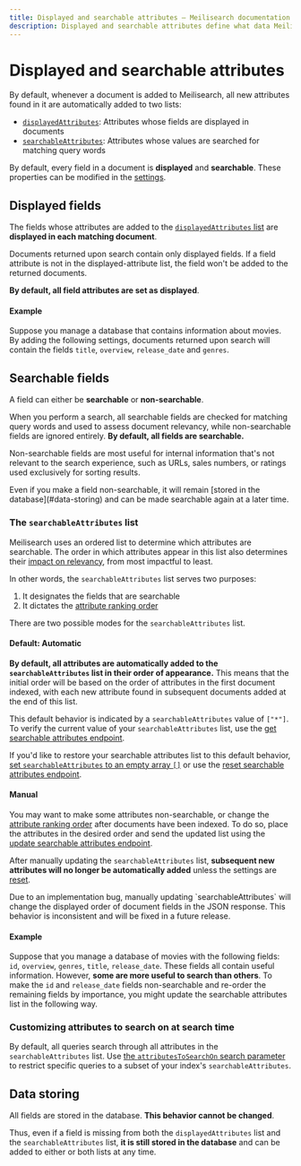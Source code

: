 ```yaml
---
title: Displayed and searchable attributes — Meilisearch documentation
description: Displayed and searchable attributes define what data Meilisearch returns after a successful query and which fields Meilisearch takes in account when searching. Knowing how to configure them can help improve your application's performance.
---
```


# Displayed and searchable attributes

By default, whenever a document is added to Meilisearch, all new attributes found in it are automatically added to two lists:

- [`displayedAttributes`](/learn/relevancy/displayed_searchable_attributes#displayed-fields): Attributes whose fields are displayed in documents
- [`searchableAttributes`](/learn/relevancy/displayed_searchable_attributes#the-searchableattributes-list): Attributes whose values are searched for matching query words

By default, every field in a document is **displayed** and **searchable**. These properties can be modified in the [settings](/reference/api/settings).

## Displayed fields

The fields whose attributes are added to the [`displayedAttributes` list](/reference/api/settings#displayed-attributes) are **displayed in each matching document**.

Documents returned upon search contain only displayed fields. If a field attribute is not in the displayed-attribute list, the field won't be added to the returned documents.

**By default, all field attributes are set as displayed**.

#### Example

Suppose you manage a database that contains information about movies. By adding the following settings, documents returned upon search will contain the fields `title`, `overview`, `release_date` and `genres`.

<CodeSamples id="field_properties_guide_displayed_1" />

## Searchable fields

A field can either be **searchable** or **non-searchable**.

When you perform a search, all searchable fields are checked for matching query words and used to assess document relevancy, while non-searchable fields are ignored entirely. **By default, all fields are searchable.**

Non-searchable fields are most useful for internal information that's not relevant to the search experience, such as URLs, sales numbers, or ratings used exclusively for sorting results.

<Capsule intent="tip">
Even if you make a field non-searchable, it will remain [stored in the database](#data-storing) and can be made searchable again at a later time.
</Capsule>

### The `searchableAttributes` list

Meilisearch uses an ordered list to determine which attributes are searchable. The order in which attributes appear in this list also determines their [impact on relevancy](/learn/relevancy/attribute_ranking_order), from most impactful to least.

In other words, the `searchableAttributes` list serves two purposes:

1. It designates the fields that are searchable
2. It dictates the [attribute ranking order](/learn/relevancy/attribute_ranking_order)

There are two possible modes for the `searchableAttributes` list.

#### Default: Automatic

**By default, all attributes are automatically added to the `searchableAttributes` list in their order of appearance.** This means that the initial order will be based on the order of attributes in the first document indexed, with each new attribute found in subsequent documents added at the end of this list.

This default behavior is indicated by a `searchableAttributes` value of `["*"]`. To verify the current value of your `searchableAttributes` list, use the [get searchable attributes endpoint](/reference/api/settings#get-searchable-attributes).

If you'd like to restore your searchable attributes list to this default behavior, [set `searchableAttributes` to an empty array `[]`](/reference/api/settings#update-searchable-attributes) or use the [reset searchable attributes endpoint](/reference/api/settings#reset-searchable-attributes).

#### Manual

You may want to make some attributes non-searchable, or change the [attribute ranking order](/learn/relevancy/attribute_ranking_order) after documents have been indexed. To do so, place the attributes in the desired order and send the updated list using the [update searchable attributes endpoint](/reference/api/settings#update-searchable-attributes).

After manually updating the `searchableAttributes` list, **subsequent new attributes will no longer be automatically added** unless the settings are [reset](/reference/api/settings#reset-searchable-attributes).

<Capsule intent="warning">
Due to an implementation bug, manually updating `searchableAttributes` will change the displayed order of document fields in the JSON response. This behavior is inconsistent and will be fixed in a future release.
</Capsule>

#### Example

Suppose that you manage a database of movies with the following fields: `id`, `overview`, `genres`, `title`, `release_date`. These fields all contain useful information. However, **some are more useful to search than others**. To make the `id` and `release_date` fields non-searchable and re-order the remaining fields by importance, you might update the searchable attributes list in the following way.

<CodeSamples id="field_properties_guide_searchable_1" />

### Customizing attributes to search on at search time

By default, all queries search through all attributes in the `searchableAttributes` list. Use [the `attributesToSearchOn` search parameter](/reference/api/search#customize-attributes-to-search-on-at-search-time) to restrict specific queries to a subset of your index's `searchableAttributes`.

## Data storing

All fields are stored in the database. **This behavior cannot be changed**.

Thus, even if a field is missing from both the `displayedAttributes` list and the `searchableAttributes` list, **it is still stored in the database** and can be added to either or both lists at any time.
